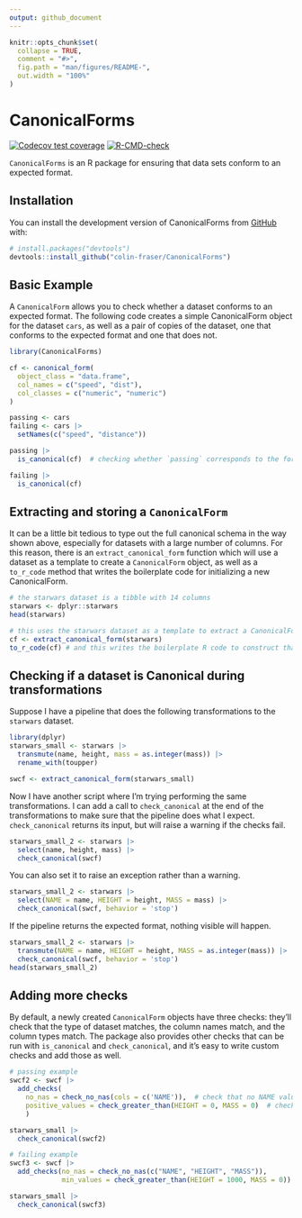 ```yaml
---
output: github_document
---
```


<!-- README.md is generated from README.Rmd. Please edit that file -->

```r
knitr::opts_chunk$set(
  collapse = TRUE,
  comment = "#>",
  fig.path = "man/figures/README-",
  out.width = "100%"
)
```

# CanonicalForms

<!-- badges: start -->
[![Codecov test coverage](https://codecov.io/gh/colin-fraser/CanonicalForms/branch/master/graph/badge.svg)](https://app.codecov.io/gh/colin-fraser/CanonicalForms?branch=master)
[![R-CMD-check](https://github.com/colin-fraser/CanonicalForms/workflows/R-CMD-check/badge.svg)](https://github.com/colin-fraser/CanonicalForms/actions)
<!-- badges: end -->

`CanonicalForms` is an R package for ensuring that data sets conform to an expected format.

## Installation

You can install the development version of CanonicalForms from [GitHub](https://github.com/) with:

``` r
# install.packages("devtools")
devtools::install_github("colin-fraser/CanonicalForms")
```

## Basic Example

A `CanonicalForm` allows you to check whether a dataset conforms to an expected format. The following code creates a simple CanonicalForm object for the dataset `cars`, as well as a pair of copies of the dataset, one that conforms to the expected format and one that does not.

```r
library(CanonicalForms)

cf <- canonical_form(
  object_class = "data.frame",
  col_names = c("speed", "dist"),
  col_classes = c("numeric", "numeric")
)

passing <- cars
failing <- cars |> 
  setNames(c("speed", "distance"))

passing |> 
  is_canonical(cf)  # checking whether `passing` corresponds to the form specified in cf

failing |> 
  is_canonical(cf)
```

## Extracting and storing a `CanonicalForm`

It can be a little bit tedious to type out the full canonical schema in the way shown above, especially for datasets with a large number of columns. For this reason, there is an `extract_canonical_form` function which will use a dataset as a template to create a `CanonicalForm` object, as well as a `to_r_code` method that writes the boilerplate code for initializing a new CanonicalForm.

```r
# the starwars dataset is a tibble with 14 columns
starwars <- dplyr::starwars
head(starwars)

# this uses the starwars dataset as a template to extract a CanonicalForm
cf <- extract_canonical_form(starwars)
to_r_code(cf) # and this writes the boilerplate R code to construct that form
```
## Checking if a dataset is Canonical during transformations

Suppose I have a pipeline that does the following transformations to the `starwars` dataset.

```r
library(dplyr)
starwars_small <- starwars |> 
  transmute(name, height, mass = as.integer(mass)) |> 
  rename_with(toupper)

swcf <- extract_canonical_form(starwars_small)
```

Now I have another script where I'm trying performing the same transformations. I can add a call to `check_canonical` at the end of the transformations to make sure that the pipeline does what I expect. `check_canonical` returns its input, but will raise a warning if the checks fail.

```r
starwars_small_2 <- starwars |> 
  select(name, height, mass) |> 
  check_canonical(swcf)
```

You can also set it to raise an exception rather than a warning.

```r
starwars_small_2 <- starwars |> 
  select(NAME = name, HEIGHT = height, MASS = mass) |> 
  check_canonical(swcf, behavior = 'stop')
```

If the pipeline returns the expected format, nothing visible will happen.

```r
starwars_small_2 <- starwars |> 
  transmute(NAME = name, HEIGHT = height, MASS = as.integer(mass)) |> 
  check_canonical(swcf, behavior = 'stop')
head(starwars_small_2)
```

## Adding more checks

By default, a newly created `CanonicalForm` objects have three checks: they'll check that the type of dataset matches, the column names match, and the column types match. The package also provides other checks that can be run with `is_canonical` and `check_canonical`, and it's easy to write custom checks and add those as well.

```r
# passing example
swcf2 <- swcf |> 
  add_checks(
    no_nas = check_no_nas(cols = c('NAME')),  # check that no NAME values are NA
    positive_values = check_greater_than(HEIGHT = 0, MASS = 0)  # check that HEIGHT and MASS are greater than 0
    )

starwars_small |> 
  check_canonical(swcf2)

# failing example
swcf3 <- swcf |> 
  add_checks(no_nas = check_no_nas(c("NAME", "HEIGHT", "MASS")),
             min_values = check_greater_than(HEIGHT = 1000, MASS = 0))

starwars_small |> 
  check_canonical(swcf3)
```

